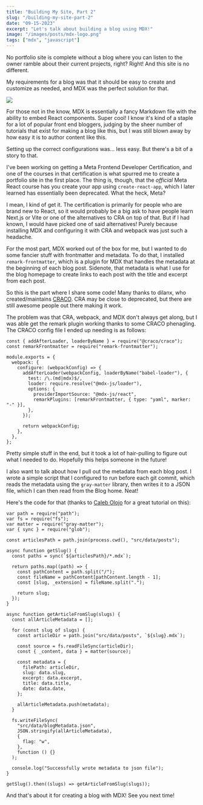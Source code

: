 ```yaml
---
title: "Building My Site, Part 2"
slug: "/building-my-site-part-2"
date: "09-15-2023"
excerpt: "Let's talk about building a blog using MDX!"
image: "/images/posts/mdx-logo.png"
tags: ["mdx", "javascript"]
---
```



No portfolio site is complete without a blog where you can listen to the owner ramble about their current projects, right? Right! And this site is no different.

My requirements for a blog was that it should be easy to create and customize as needed, and MDX was the perfect solution for that.

<Image src="/images/posts/mdx-logo.png" />

For those not in the know, MDX is essentially a fancy Markdown file with the ability to embed React components. Super cool! I know it's kind of a staple for a lot of popular front end bloggers, judging by the sheer number of tutorials that exist for making a blog like this, but I was still blown away by how easy it is to author content like this.

Setting up the correct configurations was... less easy. But there's a bit of a story to that.

I've been working on getting a Meta Frontend Developer Certification, and one of the courses in that certification is what spurred me to create a portfolio site in the first place. The thing is, though, that the _official_ Meta React course has you create your app using `create-react-app`, which I later learned has essentially been deprecated. What the heck, Meta?

I mean, I kind of get it. The certification is primarily for people who are brand new to React, so it would probably be a big ask to have people learn Next.js or Vite or one of the alternatives to CRA on top of that. But if I had known, I would have picked one of said alternatives! Purely because installing MDX and configuring it with CRA and webpack was just such a headache.

For the most part, MDX worked out of the box for me, but I wanted to do some fancier stuff with frontmatter and metadata. To do that, I installed `remark-frontmatter`, which is a plugin for MDX that handles the metadata at the beginning of each blog post. Sidenote, that metadata is what I use for the blog homepage to create links to each post with the title and excerpt from each post.

So this is the part where I share some code! Many thanks to dilanx, who created/maintains [CRACO](https://github.com/dilanx/craco/). CRA may be close to deprecated, but there are still awesome people out there making it work.

The problem was that CRA, webpack, and MDX don't always get along, but I was able get the remark plugin working thanks to some CRACO phenagling. The CRACO config file I ended up needing is as follows:

```
const { addAfterLoader, loaderByName } = require("@craco/craco");
const remarkFrontmatter = require("remark-frontmatter");

module.exports = {
  webpack: {
    configure: (webpackConfig) => {
      addAfterLoader(webpackConfig, loaderByName("babel-loader"), {
        test: /\.(md|mdx)$/,
        loader: require.resolve("@mdx-js/loader"),
        options: {
          providerImportSource: "@mdx-js/react",
          remarkPlugins: [remarkFrontmatter, { type: "yaml", marker: "-" }],
        },
      });

      return webpackConfig;
    },
  },
};
```

Pretty simple stuff in the end, but it took a lot of hair-pulling to figure out what I needed to do. Hopefully this helps someone in the future!

I also want to talk about how I pull out the metadata from each blog post. I wrote a simple script that I configured to run before each git commit, which reads the metadata using the `gray-matter` library, then writes it to a JSON file, which I can then read from the Blog home. Neat!

Here's the code for that (thanks to [Caleb Olojo](https://www.freecodecamp.org/news/how-to-build-your-own-blog-with-next-js-and-mdx/) for a great tutorial on this):

```
var path = require("path");
var fs = require("fs");
var matter = require("gray-matter");
var { sync } = require("glob");

const articlesPath = path.join(process.cwd(), "src/data/posts");

async function getSlug() {
  const paths = sync(`${articlesPath}/*.mdx`);

  return paths.map((path) => {
    const pathContent = path.split("/");
    const fileName = pathContent[pathContent.length - 1];
    const [slug, _extension] = fileName.split(".");

    return slug;
  });
}

async function getArticleFromSlug(slugs) {
  const allArticleMetadata = [];

  for (const slug of slugs) {
    const articleDir = path.join("src/data/posts", `${slug}.mdx`);

    const source = fs.readFileSync(articleDir);
    const { _content, data } = matter(source);

    const metadata = {
      filePath: articleDir,
      slug: data.slug,
      excerpt: data.excerpt,
      title: data.title,
      date: data.date,
    };

    allArticleMetadata.push(metadata);
  }

  fs.writeFileSync(
    "src/data/blogMetadata.json",
    JSON.stringify(allArticleMetadata),
    {
      flag: "w",
    },
    function () {}
  );

  console.log("Successfully wrote metadata to json file");
}

getSlug().then((slugs) => getArticleFromSlug(slugs));
```

And that's about it for creating a blog with MDX! See you next time!